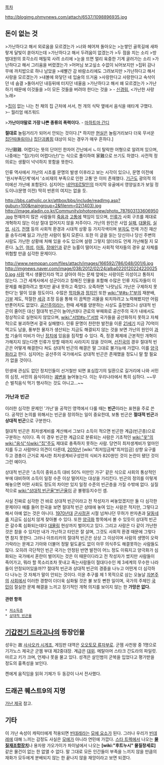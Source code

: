 [[목차]]

http://blogimg.ohmynews.com/attach/6537/1098896935.jpg

== 돈이 없는 것 ==
>가난하다고 해서 외로움을 모르겠는가 
>너와 헤어져 돌아오는 
>눈쌓인 골목길에 새파랗게 달빛이 쏟아지는데 
>가난하다고 해서 두려움이 없겠는가 
>두 점을 치는 소리 
>방범대원의 호각소리 메밀묵 사려 소리에 
>눈을 뜨면 멀리 육중한 기계 굴러가는 소리
>가난하다고 해서 그리움을 버렸겠는가 
>어머님 보고싶소 수없이 뇌어보지만 
>집뒤 감나무에 까치밥으로 하나 남았을 
>새빨간 감 바람소리에도 그려보지만
>가난하다고 해서 사랑을 모르겠는가 
>내볼에 와닿던 네 입술의 뜨거움 
>사랑한다고 사랑한다고 속삭이던 네 숨결 
>돌아서던 내등뒤에 터지던 네울음 
>가난하다고 해서 왜 모르겠는가
>가난하기 때문에 이것들을 
>이 모든 것들을 버려야 한다는 것을
> - [[신경림]], <가난한 사랑 노래>

>[[집]]이 없는 나는 천 채의 집 근처에 서서, 천 개의 식탁 옆에서 음식을 애타게 구했다.
>- 월리엄 에즈워드

>'''가난이야말로 가장 나쁜 종류의 폭력이다.''' - [[마하트마 간디]]

'''절대로''' 놀림거리가 되어서 안되는 것이다.[* 하지만 [[현실]]은 놀림거리보다 더욱 무서운 [[집단따돌림]]이나 [[집단괴롭힘]] 대상이 되는 경우가 매우 흔하다.]

가난艱難. 어렵다는 뜻의 단어인 한자어 간난에서 ㄴ이 탈락한 어형으로 알려져 있으며, 나중에는 "집(가)이 어렵다(난)"는 식으로 풀이하여 家難으로 쓰기도 하였다. 사전적 정의로는 생활이 넉넉하지 못함을 뜻한다.

인류 역사에서 가난의 시초를 문명의 발생 이후라고 보는 시각이 있으나, 문명 이전에 '원시부족단계'에서 '소비재의 부족으로 인한 고통'은 이미 존재했다. [[기근]]도 광의적 의미에선 가난에 포함된다. 심지어는 [[네안데르탈인]]의 마지막 유골에서 영양실조가 보일 정도이니(문명 이전) 딱히 반론의 여지는 없을 듯.

http://bbs.catholic.or.kr/attbox/bbs/include/readImg.asp?gubun=100&maingroup=2&filenm=02(1403).jpg
http://image.aladin.co.kr/Community/photoreview/photo_787603133606950.jpg
현재까지 많은 사람들의 [[죽음]]과 [[고통]]에 책임이 있으며, [[인류]]가 사회 구조를 제대로 개혁하지 않는 이상 절대 없어지지 않을 저주이다. 가난의 원인은 사업 [[실패]], [[대물림]], [[실업]], [[사기]], [[전쟁]] 등의 사회적 환경과 시대적 상황 등 가지각색이며 [[부자]]도 언제 가진 재산을 송두리째 잃고 가난한 사람이 될지 모른다. 또한 이 글을 읽는 당신이나 당신 주변의 사람도 가난한 상황에 처해 있을 수도 있으며 설령 그렇지 않더라도 언제 가난해질 지 모른다. [[노인]], [[여성]], [[아동]], [[장애인]]과 같은 능률이 떨어지는 사회적 약자들의 경우 삶 자체를 위협할 만큼 심각한 문제이다.

http://www.nemopan.com/files/attach/images/166592/786/048/001/6.jpg
http://imgnews.naver.com/image/038/2012/02/24/alba02201202242200250.jpg
[[사람]] 역시 생물인지라 먹고 살아야 하는 문제 앞에는 사랑이든 이성이고 통하지 않는다. 그간 세계사에서 성군이라고 칭해진 인물을 포함해 수많은 인류 지도자들이 이 문제를 해결하려고 했지만 끝내 못하고 죽었다. 오죽하면 '나랏님도 가난은 구제하지 못한다'는 말이 있을 정도이다. 수많은 [[학자]]들과 [[정치인]] 또한 [[wiki:"부#s-1"부]]의 재분배, [[기부]] 제도, 적절한 [[세금]] 조정 등을 통해 이 끔찍한 괴물을 퇴치하려고 노력해봤지만 어림 반푼어치도 없었다. [[공산주의]]라는, 한때 세계를 양분하는 사상도 출현했으나 상대적 빈곤이 줄어든 대신 절대적 빈곤이 늘어난데다 관료의 부패화로 공산주의 국가 내에서도 정상적으로 실현되지 않았으며, [[wiki:"서방#s-1"서방]] 국가들을 공산화하지 못하고 자체적으로 붕괴하면서 결국 실패했다. 인류 문명이 찬란한 발전을 이룬 [[21세기]] 지금 70억이 먹고도 남을, 풍부한 물자가 생산되는 지금도 해결되지 않는 것을 보면 가난의 원인이 [[과학]] 기술의 미비가 아닌 [[정치]]에 있음을 짐작할 수 있다. 즉, 정경 체제에 근본적인 개혁이 가해지지 않는다면 인류가 망할 때까지 사라지지 않을 것이며, [[선진국]]의 경우 절대적 빈곤은 어떻게 해결한다 쳐도 상대적 빈곤의 해결은 말 그대로 불가능에 가깝다. 이를 [[양극화]]라고 한다. 심지어는 공산주의 국가에서도 상대적 빈곤은 존재했을 정도니 말 할 필요가 없을 것이다.

민생에 관심도 없던 정치인들이 선거철만 되면 표심잡기의 일환으로 길거리에 나와 서민의 심정, 서민의 음식이라는 [[궤변]]을 늘어놓는다. 이는 우리나라에서 특히 심하다. ~~무슨 벌칙음식 먹기 행사하는 것도 아니고...~~

=== 가난과 빈곤 ===
이러한 심각한 문제인 '가난'을 공적인 영역에서 다룰 때는 '''빈곤'''이라는 표현을 주로 쓴다. 공적인 논의를 위해서는 빈곤을 정의하는 일이 중요한데, 보통 빈곤은 '''절대적 빈곤'''과 '''상대적 빈곤'''으로 구분한다.

절대적 빈곤은 최저생계비를 계산해서 그보다 소득이 적으면 빈곤한 계급(빈곤층)으로 구분하는 식이다. 즉 이 경우 빈곤한 계급으로 분류되는 사람은 기초적인 [[wiki:"옷"의]][[wiki:"음식"식]][[wiki:"집"주]]도 제대로 충족하지 못하는 사람. 당연히 최저생계비가 얼마인지를 두고 사람마다 의견이 다른데, [[2010년]] [wiki:"최저임금제"최저임금] 상향 요구를 두고 경총이 근거로 제시한 최저생계비구성안의 식비가 820원인 것이 논란이 됐던 것이 그런 예이다. 

상대적 빈곤은 '소득이 중위소득 대비 50% 미만인 가구' 같은 식으로 사회의 통상적인 부에 대비하여 소득이 일정 수준 이상 떨어지는 대상을 가리킨다. 빈곤의 정의를 이렇게 해놓으면 어떤 사회도 정도의 차이만 있지 일정 수준의 빈곤층을 가질 수밖에 없다. 실질적으로 [[wiki:"상대적 빈곤율"빈곤율]]이 곧 불평등지수인 셈.

사실 진짜로 심각한 건 바로 상대적 빈곤이라고 전 작성자가 써놓았겠지만 둘 다 심각한 문제이다 예를 들어 한국을 보면 절대적 빈곤 상태에 놓여 있는 사람은 적지만, 그렇다고 해서 아예 없는 것은 아니다. [[1970년대]] [[군사정권]] 시절 넘쳐나던 무허가 판자촌과 [[달동네]]를 지금도 심심치 않게 찾아볼 수 있다. 또한 [[양극화]] 항목에서 볼 수 있듯이 상대적 빈곤은 갈수록 심화되는데다 [[대물림]] 현상까지 벌어지고 있다. 그리고 사람은 다 같이 가난한 것은 참을 수 있지만 내가 가난하고 타인은 잘 살며, 그것도 사회적 환경 때문에 그렇다면 참지 못한다. 그러나 아프리카의 절대적 빈곤은 상상 그 이상이며 사람의 생명이 오락가락라는 문제고 기아와 더불어 정말 밑도끝도 없이 아무 의식주도 해결못하는 사람들도 많다. 오히려 극단적인 빈곤 국가는 안정된 반면 발전이 어느 정도 이뤄지고 양극화가 심화되는 국가에서 혼란이 벌어지는 것은 이 때문이다라고 전 작성자가 썼지만 사람들이 죽어가고, 뭐라 할 목소리조차 못내고 죽는사람들이 절대다수인 제 3세계의 무수한 나라들이 안정되어있을까?? 절대적 빈곤과 상대적 빈곤의 경중을 나누고 어떤게 더 심각하다 나누는 것 자체가 말이 안되는 것이다. 이윤 추구를 제 1 목적으로 삼는 오늘날 [[자본주의]] [[사회]]에서 이러한 경향이 더더욱 심화될 것은 불 보듯 뻔한 일이며, 국가의 주체인 [[국민]]이 절실한 문제 해결을 느끼고 장기적인 개혁 의지를 보이지 않는 한 '''가망은 없다.'''

==== 관련 항목 ====
 * [[저소득층]]
 * [[상대적 빈곤율]]

== [[기갑전기 드라고나]]의 등장인물 ==
성우는 故 [[사사오카 시게조]], 게임판 대역은 [[오오토모 류자부로]].
군젬 사천왕 중 1명으로 기가노스 제국군 군젬 부대 제2중대장. 계급은 [[대위]]. 메탈아머 스타크 간도라의 파일럿.
마르고 키가 크며, 언제나 못을 물고 있다. 성격은 살인범이 군복을 입었다고 평가받을 정도의 흉폭성을 보인다.
 
켄에게 움직임을 읽혀 기체가 두 동강이 나서 전사했다.

== 드래곤 퀘스트9의 지명 ==
[[가난 제국]] 참고.

== 기타 ==
이 가난 속성이 캐릭터에게 적용되면 [[빈데레]]라는 [[모에 요소]]가 된다. 그러나 우리가 [[빈데레]]에 대해 느끼는 감정도 사실은 [[모에]]가 아니라 연민에 가깝다. [[스타 트렉]]에서 나오는 '''[[물질재조합장치]]'''나 용자왕 가오가이가 파이널에서 나오는 '''[wiki:"후트누시" 물질창세로]'''같은 물건이 없는 한 없앨 수 없다. 말 그대로 모든 인간들이 부족을 느끼지 않을 만큼의 재화가 모두에게 분배되지 않는 한 끝나지 않을 재앙이라고 보면 되겠다.
